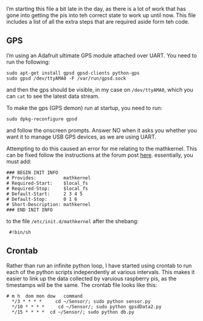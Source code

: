 I'm starting this file a bit late in the day, as there is a lot of work that has gone into getting the pis into teh correct state to work up until now. This file includes a list of all the extra steps that are required aside form teh code.

## GPS

I'm using an Adafruit ultimate GPS module attached over UART. You need to run the following:

```
sudo apt-get install gpsd gpsd-clients python-gps
sudo gpsd /dev/ttyAMA0 -F /var/run/gpsd.sock
```

and then the gps should be visible, in my case on ```/dev/ttyAMA0```, which you can ```cat``` to see the latest data stream. 

To make the gps (GPS demon) run at startup, you need to run:

```sudo dpkg-reconfigure gpsd```

and follow the onscreen prompts. Answer NO when it asks you whether you want it to manage USB GPS devices, as we are using UART.

Attempting to do this caused an error for me relating to the mathkernel. This can be fixed follow the instructions at the forum post [here](http://www.raspberrypi.org/forums/viewtopic.php?f=66&t=68263). essentially, you must add:

```
### BEGIN INIT INFO
# Provides:          mathkernel
# Required-Start:    $local_fs 
# Required-Stop:     $local_fs
# Default-Start:     2 3 4 5
# Default-Stop:      0 1 6
# Short-Description: mathkernel
### END INIT INFO
```
to the file ```/etc/init.d/mathkernel```  after the shebang:

```
 #!bin/sh 
```

## Crontab

Rather than run an infinite python loop, I have started using crontab to run each of the python scripts independently at various intervals. This makes it easier to link up the data collected by varuious raspberry pis, as the timestamps will be the same. The crontab file looks like this:

```
# m h  dom mon dow   command
  */3 * * * *     cd ~/Sensor/; sudo python sensor.py
  */10 * * * *     cd ~/Sensor/; sudo python gpsdData2.py
  */15 * * * *  cd ~/Sensor/; sudo python db.py
```
